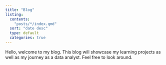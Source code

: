 ```yaml
---
title: "Blog"
listing:
  contents:
    "posts/*/index.qmd"
  sort: "date desc"
  type: default
  categories: true
---
```


Hello, welcome to my blog. This blog will showcase my learning projects as well as my journey as a data analyst. Feel free to look around.
